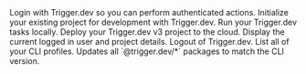 <ParamField body="Login" type="login">
  Login with Trigger.dev so you can perform authenticated actions.
</ParamField>

<ParamField body="Init" type="init">
  Initialize your existing project for development with Trigger.dev.
</ParamField>

<ParamField body="Dev" type="dev">
  Run your Trigger.dev tasks locally.
</ParamField>

<ParamField body="Deploy" type="deploy">
  Deploy your Trigger.dev v3 project to the cloud.
</ParamField>

<ParamField body="Whoami" type="whoami">
  Display the current logged in user and project details.
</ParamField>

<ParamField body="Logout" type="logout">
  Logout of Trigger.dev.
</ParamField>

<ParamField body="List-profiles" type="list-profiles">
  List all of your CLI profiles.
</ParamField>

<ParamField body="Update" type="update">
  Updates all `@trigger.dev/*` packages to match the CLI version.
</ParamField>